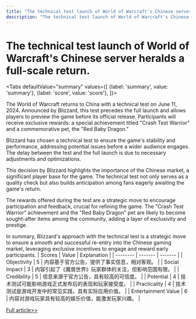 ```yaml
---
title: "The technical test launch of World of Warcraft's Chinese server heralds a full-scale return."
description: "The technical test launch of World of Warcraft's Chinese server heralds a full-scale return."
---
```



# The technical test launch of World of Warcraft's Chinese server heralds a full-scale return.


<Tabs
	defaultValue="summary"
	values={[
	{label: 'summary', value: 'summary'},
	{label: 'score', value: 'score'},
]}>
<TabItem value="summary">


The World of Warcraft returns to China with a technical test on June 11, 2024. Announced by Blizzard, this test precedes the full launch and allows players to preview the game before its official release. Participants will receive exclusive rewards: a special achievement titled "Crash Test Warrior" and a commemorative pet, the "Red Baby Dragon."

Blizzard has chosen a technical test to ensure the game's stability and performance, addressing potential issues before a wider audience engages. The delay between the test and the full launch is due to necessary adjustments and optimizations.

This decision by Blizzard highlights the importance of the Chinese market, a significant player base for the game. The technical test not only serves as a quality check but also builds anticipation among fans eagerly awaiting the game's return.

The rewards offered during the test are a strategic move to encourage participation and feedback, crucial for refining the game. The "Crash Test Warrior" achievement and the "Red Baby Dragon" pet are likely to become sought-after items among the community, adding a layer of exclusivity and prestige.

In summary, Blizzard's approach with the technical test is a strategic move to ensure a smooth and successful re-entry into the Chinese gaming market, leveraging exclusive incentives to engage and reward early participants.
</TabItem>
<TabItem value="score">
	| Scores     | Value   | Explanation |
	| -------- | ------- | ------- |
	| Objectivity  | 5    | 内容基于官方公告，提供了事实信息，相对客观。    |
	| Social Impact | 3     | 内容引起了《魔兽世界》玩家群体的关注，但影响范围有限。    |
	| Credibility    | 5    | 信息来源于官方公告，具有较高的可信度。    |
	| Potential    | 4    | 技术测试可能影响游戏正式发布后的表现和玩家接受度。    |
	| Practicality    | 4    | 技术测试是游戏开发中的常见实践，具有实际应用价值。    |
	| Entertainment Value    | 6    | 内容对游戏玩家具有较高的娱乐价值，能激发玩家兴趣。    |
</TabItem>
</Tabs>

[Full article>>](https://readhub.cn/topic/8aBmjZwp3um)
